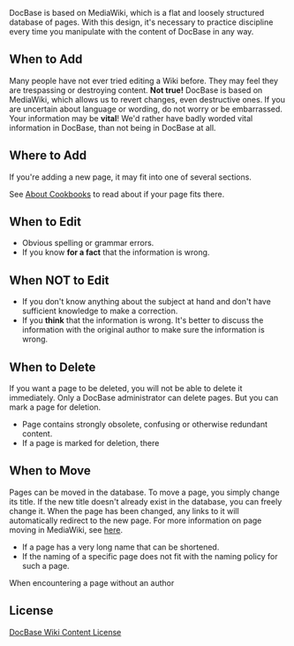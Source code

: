 DocBase is based on MediaWiki, which is a flat and loosely structured database of pages. With this design, it's necessary to practice discipline every time you manipulate with the content of DocBase in any way.

== When to Add ==

Many people have not ever tried editing a Wiki before. They may feel they are trespassing or destroying content. '''Not true!''' DocBase is based on MediaWiki, which allows us to revert changes, even destructive ones. If you are uncertain about language or wording, do not worry or be embarrassed. Your information may be '''vital'''! We'd rather have badly worded vital information in DocBase, than not being in DocBase at all.

== Where to Add ==

If you're adding a new page, it may fit into one of several sections.

See [[About Cookbooks]] to read about if your page fits there.

== When to Edit ==

*Obvious spelling or grammar errors.
*If you know '''for a fact''' that the information is wrong.

== When NOT to Edit ==

*If you don't know anything about the subject at hand and don't have sufficient knowledge to make a correction.
*If you '''think''' that the information is wrong. It's better to discuss the information with the original author to make sure the information is wrong.

== When to Delete ==

If you want a page to be deleted, you will not be able to delete it immediately. Only a DocBase administrator can delete pages. But you can mark a page for deletion.

*Page contains strongly obsolete, confusing or otherwise redundant content.
*If a page is marked for deletion, there 

== When to Move ==

Pages can be moved in the database. To move a page, you simply change its title. If the new title doesn't already exist in the database, you can freely change it. When the page has been changed, any links to it will automatically redirect to the new page. For more information on page moving in MediaWiki, see [[here]].

*If a page has a very long name that can be shortened.
*If the naming of a specific page does not fit with the naming policy for such a page.

When encountering a page without an author

== License ==

[[DocBase Wiki Content License]]